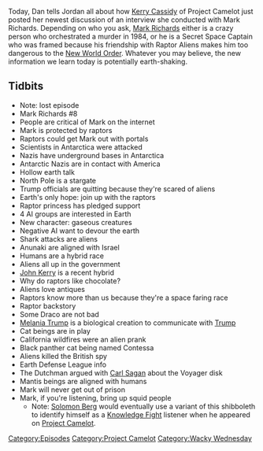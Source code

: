 {{DEFAULTSORT:
    #_EPISODE_0156:Gaseous Beings and Antiques
}}{{Episode
    | title           = Gaseous Beings and Antiques
    | caption         = Listen to this episode on [https://knowledgefight.libsyn.com/knowledge-fight-gaseous-beings-and-antiques Libsyn] [https://open.spotify.com/episode/1r7K5dB0P9ouy4xFphPxDY Spotify], Read the [[Transcript/156: Gaseous Beings and Antiques|Unofficial Transcript]]
    | episodeNumber   = 156
    | length          = 01:33:27
    | airDate         = May 1, 2018
    | episodeType     = [[:Category:Project Camelot|Project Camelot]], [[:Category:Wacky Wednesday|Wacky Wednesday]]
    | appearance      = [[Kerry Cassidy]], [[Mark Richards]], [[Donald Trump]], [[John Kerry]], [[Melania Trump]], [[The Dutchman]], [[Carl Sagan]]
    | oocDrop         = He does have access to a TV
    | previousEpisode = [[155: January 7-9, 2009]]
    | nextEpisode     = [[157: WWE's Kane (Ft. Marty DeRosa)]]
}}

{{Stub}}

Today, Dan tells Jordan all about how [[Kerry Cassidy]] of Project Camelot just posted her newest discussion of an interview she conducted with Mark Richards. Depending on who you ask, [[Mark Richards]] either is a crazy person who orchestrated a murder in 1984, or he is a Secret Space Captain who was framed because his friendship with Raptor Aliens makes him too dangerous to the [[New World Order]]. Whatever you may believe, the new information we learn today is potentially earth-shaking.

==Tidbits==

*Note: lost episode
*Mark Richards #8
*People are critical of Mark on the internet
*Mark is protected by raptors
*Raptors could get Mark out with portals
*Scientists in Antarctica were attacked
*Nazis have underground bases in Antarctica
*Antarctic Nazis are in contact with America
*Hollow earth talk
*North Pole is a stargate
*Trump officials are quitting because they're scared of aliens
*Earth's only hope: join up with the raptors
*Raptor princess has pledged support
*4 AI groups are interested in Earth
*New character: gaseous creatures
*Negative AI want to devour the earth
*Shark attacks are aliens
*Anunaki are aligned with Israel
*Humans are a hybrid race
*Aliens all up in the government
*[[John Kerry]] is a recent hybrid
*Why do raptors like chocolate?
*Aliens love antiques
*Raptors know more than us because they're a space faring race
*Raptor backstory
*Some Draco are not bad
*[[Melania Trump]] is a biological creation to communicate with [[Donald Trump|Trump]]
*Cat beings are in play
*California wildfires were an alien prank
*Black panther cat being named Contessa
*Aliens killed the British spy
*Earth Defense League info
*The Dutchman argued with [[Carl Sagan]] about the Voyager disk
*Mantis beings are aligned with humans
*Mark will never get out of prison
*Mark, if you're listening, bring up squid people
**Note: [[Solomon Berg]] would eventually use a variant of this shibboleth to identify himself as a [[Knowledge Fight]] listener when he appeared on [[Project Camelot]].

[[Category:Episodes]]
[[Category:Project Camelot]]
[[Category:Wacky Wednesday]]
